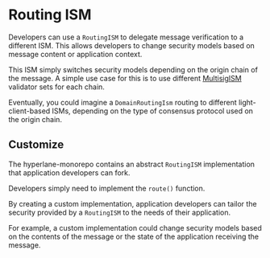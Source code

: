 # Routing ISM

Developers can use a `RoutingISM` to delegate message verification to a different ISM. This allows developers to change security models based on message content or application context.&#x20;

This ISM simply switches security models depending on the origin chain of the message. A simple use case for this is to use different [MultisigISM](multisig-ISM.mdx "mention") validator sets for each chain.

Eventually, you could imagine a `DomainRoutingIsm` routing to different light-client-based ISMs, depending on the type of consensus protocol used on the origin chain.

## Customize

The hyperlane-monorepo contains an abstract `RoutingISM` implementation that application developers can fork.

Developers simply need to implement the `route()` function.

By creating a custom implementation, application developers can tailor the security provided by a `RoutingISM` to the needs of their application.

For example, a custom implementation could change security models based on the contents of the message or the state of the application receiving the message.
